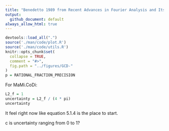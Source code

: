 ```yaml
---
title: "Benedetto 1989 from Recent Advances in Fourier Analysis and Its Applications"
output:
  github_document: default
always_allow_html: true
---
```

```r
devtools::load_all(".")
source('./man/code/plot.R')
source('./man/code/utils.R')
knitr::opts_chunk$set(
  collapse = TRUE,
  comment = "#>",
  fig.path = "../figures/GCD-"
)
p = RATIONAL_FRACTION_PRECISION
```

For MaMi.CoDi:

```r
L2_f = 1
uncertainty = L2_f / (4 * pi)
uncertainty
```

It feel right now like equation 5.1.4 is the place to start.\

c is uncertainty ranging from 0 to 1?\

